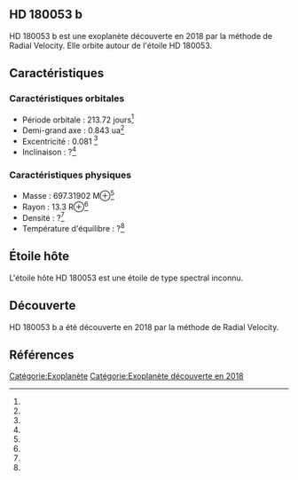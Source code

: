 == HD 180053 b ==

{{Infobox Exoplanète
| nom = HD 180053 b
| image = 
| légende = 
| étoile = HD 180053
| constellation = 
| ascension_droite = 
| déclinaison = 
| distance = ?
| type_spectral = ?
| masse = 697.31902 M⊕<ref></ref>
| rayon = 13.3 R⊕<ref></ref>
| densité = ?<ref></ref>
| gravité = ?<ref></ref>
| température = ?<ref></ref>
| période = 213.72 j<ref></ref>
| demi_grand_axe = 0.843 ua<ref></ref>
| excentricité = 0.081 <ref></ref>
| inclinaison = ?<ref></ref>
| méthode_découverte = Radial Velocity
| date_découverte = 2018
| statut = Confirmée
}}

HD 180053 b est une exoplanète découverte en 2018 par la méthode de Radial Velocity. Elle orbite autour de l'étoile HD 180053.

== Caractéristiques ==

=== Caractéristiques orbitales ===
* Période orbitale : 213.72 jours<ref></ref>
* Demi-grand axe : 0.843 ua<ref></ref>
* Excentricité : 0.081 <ref></ref>
* Inclinaison : ?<ref></ref>

=== Caractéristiques physiques ===
* Masse : 697.31902 M⊕<ref></ref>
* Rayon : 13.3 R⊕<ref></ref>
* Densité : ?<ref></ref>
* Température d'équilibre : ?<ref></ref>

== Étoile hôte ==

{{Infobox Étoile
| nom = HD 180053
| image = 
| légende = 
| constellation = 
| ascension_droite = 
| déclinaison = 
| distance = ?
| type_spectral = ?
| magnitude_absolue = 
| magnitude_apparente = 
| masse = ?<ref></ref>
| rayon = ?<ref></ref>
| température = ?<ref></ref>
| métallicité = ?<ref></ref>
| âge = ?<ref></ref>
}}

L'étoile hôte HD 180053 est une étoile de type spectral inconnu.

== Découverte ==

HD 180053 b a été découverte en 2018 par la méthode de Radial Velocity.

== Références ==
<references />

[[Catégorie:Exoplanète]]
[[Catégorie:Exoplanète découverte en 2018]]
